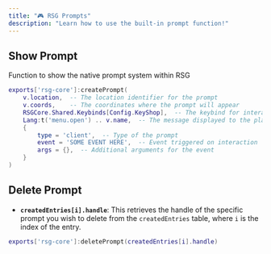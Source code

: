 ```yaml
---
title: "🎮 RSG Prompts"
description: "Learn how to use the built-in prompt function!"
---
```


## Show Prompt

[](https://github.com/Artmines/docs/blob/9fc30baf63ad3153547abb9a4d31bb166bda80a3/essentials/functions.mdx#show-prompt)

Function to show the native prompt system within RSG

```lua
exports['rsg-core']:createPrompt(
    v.location,  -- The location identifier for the prompt
    v.coords,    -- The coordinates where the prompt will appear
    RSGCore.Shared.Keybinds[Config.KeyShop],  -- The keybind for interaction
    Lang:t('menu.open') .. v.name,  -- The message displayed to the player
    {
        type = 'client',  -- Type of the prompt
        event = 'SOME EVENT HERE',  -- Event triggered on interaction
        args = {},  -- Additional arguments for the event
    }
)
```

## Delete Prompt

[](https://github.com/Artmines/docs/blob/9fc30baf63ad3153547abb9a4d31bb166bda80a3/essentials/functions.mdx#delete-prompt)

* **`createdEntries[i].handle`**: This retrieves the handle of the specific prompt you wish to delete from the `createdEntries` table, where `i` is the index of the entry.

```lua
exports['rsg-core']:deletePrompt(createdEntries[i].handle)
```